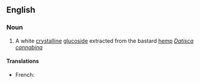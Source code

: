 ==English==

===Noun===
{{en-noun}}

# {{context|chemistry|lang=en}} A white [[crystalline]] [[glucoside]] extracted from the bastard [[hemp]] ''[[Datisca cannabina]]''

====Translations====
{{trans-top}}
* French: {{t|fr|datiscine|f}}
{{trans-mid}}
{{trans-bottom}}